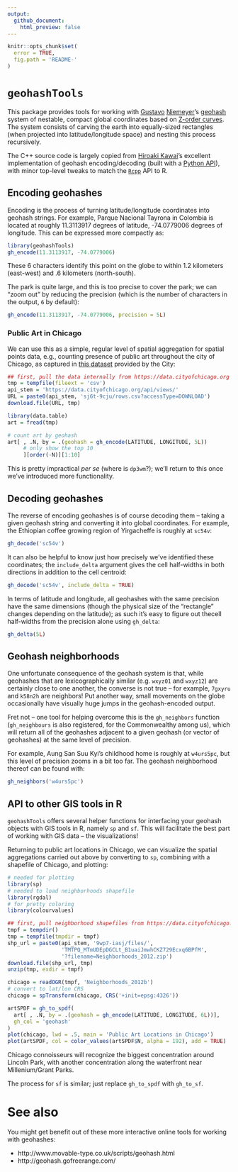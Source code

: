 ```yaml
---
output:
  github_document:
    html_preview: false
---
```


```r
knitr::opts_chunk$set(
  error = TRUE,
  fig.path = 'README-'
)
```

# `geohashTools`

This package provides tools for working with [Gustavo](https://github.com/niemeyer) [Niemeyer](https://twitter.com/gniemeyer)'s [geohash](https://en.wikipedia.org/wiki/Geohash) system of nestable, compact global coordinates based on [Z-order curves](https://en.wikipedia.org/wiki/Z-order_curve). The system consists of carving the earth into equally-sized rectangles (when projected into latitude/longitude space) and nesting this process recursively.

The C++ source code is largely copied from [Hiroaki Kawai](https://github.com/hkwi)'s excellent implementation of geohash encoding/decoding (built with a [Python API](https://github.com/hkwi/python-geohash)), with minor top-level tweaks to match the [`Rcpp`](http://www.rcpp.org/) API to R.

## Encoding geohashes

Encoding is the process of turning latitude/longitude coordinates into geohash strings. For example, Parque Nacional Tayrona in Colombia is located at roughly 11.3113917 degrees of latitude, -74.0779006 degrees of longitude. This can be expressed more compactly as:

```r
library(geohashTools)
gh_encode(11.3113917, -74.0779006)
```

These 6 characters identify this point on the globe to within 1.2 kilometers (east-west) and .6 kilometers (north-south).

The park is quite large, and this is too precise to cover the park; we can "zoom out" by reducing the precision (which is the number of characters in the output, `6` by default):

```r
gh_encode(11.3113917, -74.0779006, precision = 5L)
```

### Public Art in Chicago

We can use this as a simple, regular level of spatial aggregation for spatial points data, e.g., counting presence of public art throughout the city of Chicago, as captured in [this dataset](https://data.cityofchicago.org/Parks-Recreation/Parks-Public-Art/sj6t-9cju) provided by the City:

```r
## first, pull the data internally from https://data.cityofchicago.org
tmp = tempfile(fileext = 'csv')
api_stem = 'https://data.cityofchicago.org/api/views/'
URL = paste0(api_stem, 'sj6t-9cju/rows.csv?accessType=DOWNLOAD')
download.file(URL, tmp)

library(data.table)
art = fread(tmp)

# count art by geohash
art[ , .N, by = .(geohash = gh_encode(LATITUDE, LONGITUDE, 5L))
     # only show the top 10
     ][order(-N)][1:10]
```

This is pretty impractical _per se_ (where is `dp3wm`?); we'll return to this once we've introduced more functionality.

## Decoding geohashes

The reverse of encoding geohashes is of course decoding them -- taking a given geohash string and converting it into global coordinates. For example, the Ethiopian coffee growing region of Yirgacheffe is roughly at `sc54v`:

```r
gh_decode('sc54v')
```

It can also be helpful to know just how precisely we've identified these coordinates; the `include_delta` argument gives the cell half-widths in both directions in addition to the cell centroid:

```r
gh_decode('sc54v', include_delta = TRUE)
```

In terms of latitude and longitude, all geohashes with the same precision have the same dimensions (though the physical size of the "rectangle" changes depending on the latitude); as such it's easy to figure out thecell half-widths from the precision alone using `gh_delta`:

```r
gh_delta(5L)
```

## Geohash neighborhoods

One unfortunate consequence of the geohash system is that, while geohashes that are lexicographically similar (e.g. `wxyz01` and `wxyz12`) are certainly close to one another, the converse is not true -- for example, `7gxyru` and `k58n2h` are neighbors! Put another way, small movements on the globe occasionally have visually huge jumps in the geohash-encoded output.

Fret not -- one tool for helping overcome this is the `gh_neighbors` function (`gh_neighbours` is also registered, for the Commonwealthy among us), which will return all of the geohashes adjacent to a given geohash (or vector of geohashes) at the same level of precision. 

For example, Aung San Suu Kyi's childhood home is roughly at `w4urs5pc`, but this level of precision zooms in a bit too far. The geohash neighborhood thereof can be found with:

```r
gh_neighbors('w4urs5pc')
```

## API to other GIS tools in R

`geohashTools` offers several helper functions for interfacing your geohash objects with GIS tools in R, namely `sp` and `sf`. This will facilitate the best part of working with GIS data -- the visualizations!

Returning to public art locations in Chicago, we can visualize the spatial aggregations carried out above by converting to `sp`, combining with a shapefile of Chicago, and plotting:

```r
# needed for plotting
library(sp)
# needed to load neighborhoods shapefile
library(rgdal)
# for pretty coloring
library(colourvalues)

## first, pull neighborhood shapefiles from https://data.cityofchicago.org
tmpf = tempdir()
tmp = tempfile(tmpdir = tmpf)
shp_url = paste0(api_stem, '9wp7-iasj/files/', 
                 'TMTPQ_MTmUDEpDGCLt_B1uaiJmwhCKZ729Ecxq6BPfM',
                 '?filename=Neighborhoods_2012.zip')
download.file(shp_url, tmp)
unzip(tmp, exdir = tmpf)

chicago = readOGR(tmpf, 'Neighborhoods_2012b')
# convert to lat/lon CRS
chicago = spTransform(chicago, CRS('+init=epsg:4326'))

artSPDF = gh_to_spdf(
  art[ , .N, by = .(geohash = gh_encode(LATITUDE, LONGITUDE, 6L))],
  gh_col = 'geohash'
)
plot(chicago, lwd = .5, main = 'Public Art Locations in Chicago')
plot(artSPDF, col = color_values(artSPDF$N, alpha = 192), add = TRUE)
```

Chicago connoisseurs will recognize the biggest concentration around Lincoln Park, with another concentration along the waterfront near Millenium/Grant Parks.

The process for `sf` is similar; just replace `gh_to_spdf` with `gh_to_sf`.

# See also

You might get benefit out of these more interactive online tools for working with geohashes:

  - http://www.movable-type.co.uk/scripts/geohash.html
  - http://geohash.gofreerange.com/

